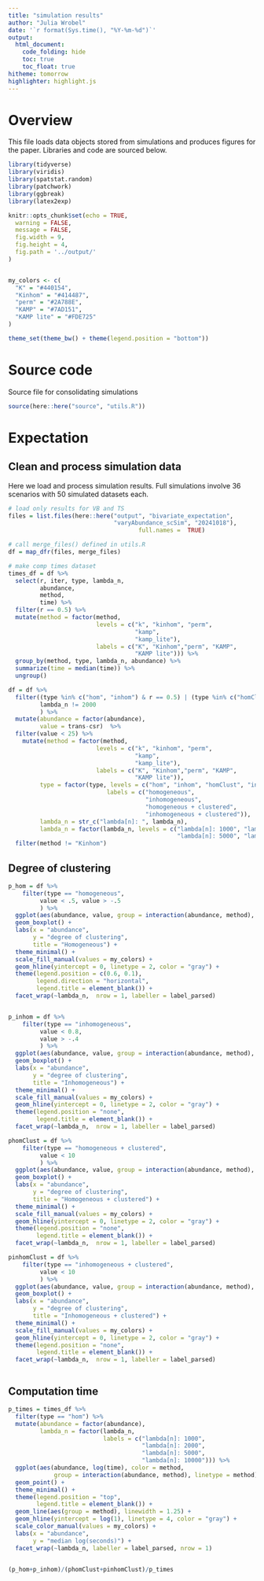 ```yaml
---
title: "simulation results"
author: "Julia Wrobel"
date: '`r format(Sys.time(), "%Y-%m-%d")`'
output:
  html_document: 
    code_folding: hide
    toc: true
    toc_float: true
hitheme: tomorrow
highlighter: highlight.js
---
```


# Overview

This file loads data objects stored from simulations and produces figures for the paper. Libraries and code are sourced below. 

```r
library(tidyverse)
library(viridis)
library(spatstat.random)
library(patchwork)
library(ggbreak)
library(latex2exp)

knitr::opts_chunk$set(echo = TRUE,
  warning = FALSE,
  message = FALSE,
  fig.width = 9,
  fig.height = 4,
  fig.path = '../output/'
)


my_colors <- c(
  "K" = "#440154",
  "Kinhom" = "#414487",
  "perm" = "#2A788E",
  "KAMP" = "#7AD151",
  "KAMP lite" = "#FDE725"
)

theme_set(theme_bw() + theme(legend.position = "bottom"))
```

# Source code

Source file for consolidating simulations

```r
source(here::here("source", "utils.R"))
```


# Expectation

## Clean and process simulation data

Here we load and process simulation results. Full simulations involve 36 scenarios with 50 simulated datasets each.


```r
# load only results for VB and TS
files = list.files(here::here("output", "bivariate_expectation", 
                              "varyAbundance_scSim", "20241018"), 
									 full.names =  TRUE)

# call merge_files() defined in utils.R
df = map_dfr(files, merge_files)

```




```r
# make comp times dataset
times_df = df %>%
  select(r, iter, type, lambda_n,
         abundance,
         method,
         time) %>%
  filter(r == 0.5) %>%
  mutate(method = factor(method,
                         levels = c("k", "kinhom", "perm", 
                                    "kamp",  
                                    "kamp_lite"),
                         labels = c("K", "Kinhom","perm", "KAMP",
                                    "KAMP lite"))) %>%
  group_by(method, type, lambda_n, abundance) %>%
  summarize(time = median(time)) %>%
  ungroup() 

df = df %>%
  filter((type %in% c("hom", "inhom") & r == 0.5) | (type %in% c("homClust", "inhomClust") & r == 1.25),
         lambda_n != 2000
         ) %>%
  mutate(abundance = factor(abundance),
         value = trans-csr)  %>%
  filter(value < 25) %>%
    mutate(method = factor(method,
                         levels = c("k", "kinhom", "perm", 
                                    "kamp",  
                                    "kamp_lite"),
                         labels = c("K", "Kinhom","perm", "KAMP",
                                    "KAMP lite")),
         type = factor(type, levels = c("hom", "inhom", "homClust", "inhomClust"),
                            labels = c("homogeneous",
                                       "inhomogeneous",
                                       "homogeneous + clustered",
                                       "inhomogeneous + clustered")),
         lambda_n = str_c("lambda[n]: ", lambda_n),
         lambda_n = factor(lambda_n, levels = c("lambda[n]: 1000", "lambda[n]: 2000",
                                                "lambda[n]: 5000", "lambda[n]: 10000")))  %>%
  filter(method != "Kinhom")
```

## Degree of clustering




```r

p_hom = df %>%
    filter(type == "homogeneous",
         value < .5, value > -.5
         ) %>%
  ggplot(aes(abundance, value, group = interaction(abundance, method), fill = method)) +
  geom_boxplot() +
  labs(x = "abundance",
       y = "degree of clustering",
       title = "Homogeneous") +
  theme_minimal() +
  scale_fill_manual(values = my_colors) +
  geom_hline(yintercept = 0, linetype = 2, color = "gray") +
  theme(legend.position = c(0.6, 0.1),
        legend.direction = "horizontal",
        legend.title = element_blank()) +
  facet_wrap(~lambda_n,  nrow = 1, labeller = label_parsed) 


p_inhom = df %>%
    filter(type == "inhomogeneous",
         value < 0.8, 
         value > -.4
         ) %>%
  ggplot(aes(abundance, value, group = interaction(abundance, method), fill = method)) +
  geom_boxplot() +
  labs(x = "abundance",
       y = "degree of clustering",
       title = "Inhomogeneous") +
  theme_minimal() +
  scale_fill_manual(values = my_colors) +
  geom_hline(yintercept = 0, linetype = 2, color = "gray") +
  theme(legend.position = "none",
        legend.title = element_blank()) +
  facet_wrap(~lambda_n,  nrow = 1, labeller = label_parsed) 

phomClust = df %>%
    filter(type == "homogeneous + clustered",
         value < 10
         ) %>%
  ggplot(aes(abundance, value, group = interaction(abundance, method), fill = method)) +
  geom_boxplot() +
  labs(x = "abundance",
       y = "degree of clustering",
       title = "Homogeneous + clustered") +
  theme_minimal() +
  scale_fill_manual(values = my_colors) +
  geom_hline(yintercept = 0, linetype = 2, color = "gray") +
  theme(legend.position = "none",
        legend.title = element_blank()) +
  facet_wrap(~lambda_n,  nrow = 1, labeller = label_parsed) 

pinhomClust = df %>%
    filter(type == "inhomogeneous + clustered",
         value < 10
         ) %>%
  ggplot(aes(abundance, value, group = interaction(abundance, method), fill = method)) +
  geom_boxplot() +
  labs(x = "abundance",
       y = "degree of clustering",
       title = "Inhomogeneous + clustered") +
  theme_minimal() +
  scale_fill_manual(values = my_colors) +
  geom_hline(yintercept = 0, linetype = 2, color = "gray") +
  theme(legend.position = "none",
        legend.title = element_blank()) +
  facet_wrap(~lambda_n,  nrow = 1, labeller = label_parsed) 



```






## Computation time


```r
p_times = times_df %>%
  filter(type == "hom") %>%
  mutate(abundance = factor(abundance),
         lambda_n = factor(lambda_n,
                           labels = c("lambda[n]: 1000",
                                      "lambda[n]: 2000",
                                      "lambda[n]: 5000",
                                      "lambda[n]: 10000"))) %>%
  ggplot(aes(abundance, log(time), color = method, 
             group = interaction(abundance, method), linetype = method)) +
  geom_point() +
  theme_minimal() + 
  theme(legend.position = "top",
        legend.title = element_blank()) +
  geom_line(aes(group = method), linewidth = 1.25) +
  geom_hline(yintercept = log(1), linetype = 4, color = "gray") +
  scale_color_manual(values = my_colors) +
  labs(x = "abundance",
       y = "median log(seconds)") +
  facet_wrap(~lambda_n, labeller = label_parsed, nrow = 1)
  
```





```r

(p_hom+p_inhom)/(phomClust+pinhomClust)/p_times

```


